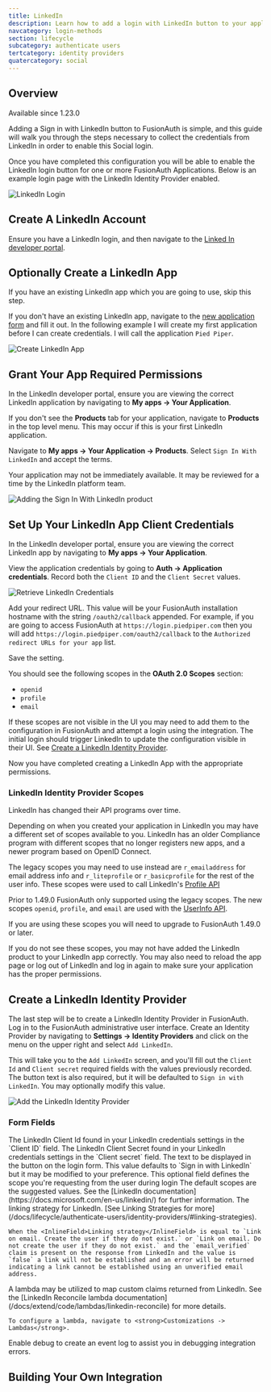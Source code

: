 ```yaml
---
title: LinkedIn
description: Learn how to add a login with LinkedIn button to your application.
navcategory: login-methods
section: lifecycle
subcategory: authenticate users
tertcategory: identity providers
quatercategory: social
---
```


## Overview

<Aside type="version">
Available since 1.23.0
</Aside>

Adding a Sign in with LinkedIn button to FusionAuth is simple, and this guide will walk you through the steps necessary to collect the credentials from LinkedIn in order to enable this Social login.

Once you have completed this configuration you will be able to enable the LinkedIn login button for one or more FusionAuth Applications. Below is an example login page with the LinkedIn Identity Provider enabled.

![LinkedIn Login](/img/docs/lifecycle/authenticate-users/identity-providers/social/login-linkedin.png)

<IdentityProviderOverviewDiagram identity_provider_name="LinkedIn" />

## Create A LinkedIn Account

Ensure you have a LinkedIn login, and then navigate to the [Linked In developer portal](https://www.linkedin.com/developers/).

## Optionally Create a LinkedIn App

If you have an existing LinkedIn app which you are going to use, skip this step.

If you don't have an existing LinkedIn app, navigate to the [new application form](https://www.linkedin.com/developer/apps/new) and fill it out. In the following example I will create my first application before I can create credentials. I will call the application `Pied Piper`.

![Create LinkedIn App](/img/docs/lifecycle/authenticate-users/identity-providers/social/linkedin-create-app.png)

## Grant Your App Required Permissions

In the LinkedIn developer portal, ensure you are viewing the correct LinkedIn application by navigating to <strong>My apps -> Your Application</strong>.

If you don't see the <strong>Products</strong> tab for your application, navigate to <strong>Products</strong> in the top level menu. This may occur if this is your first LinkedIn application.

Navigate to <strong>My apps -> Your Application -> Products</strong>. Select `Sign In With LinkedIn` and accept the terms.

<Aside type="note">
  Your application may not be immediately available. It may be reviewed for a time by the LinkedIn platform team.
</Aside>

![Adding the Sign In With LinkedIn product](/img/docs/lifecycle/authenticate-users/identity-providers/social/linkedin-adding-product.png)

## Set Up Your LinkedIn App Client Credentials

In the LinkedIn developer portal, ensure you are viewing the correct LinkedIn app by navigating to <strong>My apps -> Your Application</strong>.

View the application credentials by going to <strong>Auth -> Application credentials</strong>. Record both the `Client ID` and the `Client Secret` values.

![Retrieve LinkedIn Credentials](/img/docs/lifecycle/authenticate-users/identity-providers/social/linkedin-app-credentials.png)

Add your redirect URL. This value will be your FusionAuth installation hostname with the string `/oauth2/callback` appended. For example, if you are going to access FusionAuth at `https://login.piedpiper.com` then you will add `https://login.piedpiper.com/oauth2/callback` to the `Authorized redirect URLs for your app` list.

Save the setting.

You should see the following scopes in the <strong>OAuth 2.0 Scopes</strong> section:

* `openid`
* `profile`
* `email`

If these scopes are not visible in the UI you may need to add them to the configuration in FusionAuth and attempt a login using the integration. The initial login should trigger LinkedIn to update the configuration visible in their UI. See [Create a LinkedIn Identity Provider](#create-a-linkedin-identity-provider).

Now you have completed creating a LinkedIn App with the appropriate permissions.

### LinkedIn Identity Provider Scopes

<Aside type="caution">
  LinkedIn has changed their API programs over time.
</Aside>

Depending on when you created your application in LinkedIn you may have a different set of scopes available to you. LinkedIn has an older Compliance program with different scopes that no longer registers new apps, and a newer program based on OpenID Connect.

The legacy scopes you may need to use instead are `r_emailaddress` for email address info and `r_liteprofile` or `r_basicprofile` for the rest of the user info. These scopes were used to call LinkedIn's [Profile API](https://learn.microsoft.com/en-us/linkedin/shared/integrations/people/profile-api)

Prior to 1.49.0 FusionAuth only supported using the legacy scopes. The new scopes `openid`, `profile`, and `email` are used with the [UserInfo API](https://learn.microsoft.com/en-us/linkedin/consumer/integrations/self-serve/sign-in-with-linkedin-v2#api-request-to-retreive-member-details).

If you are using these scopes you will need to upgrade to FusionAuth 1.49.0 or later.

If you do not see these scopes, you may not have added the LinkedIn product to your LinkedIn app correctly. You may also need to reload the app page or log out of LinkedIn and log in again to make sure your application has the proper permissions.

## Create a LinkedIn Identity Provider

The last step will be to create a LinkedIn Identity Provider in FusionAuth. Log in to the FusionAuth administrative user interface. Create an Identity Provider by navigating to <strong>Settings -> Identity Providers</strong> and click on the menu on the upper right and select `Add LinkedIn`.

This will take you to the `Add LinkedIn` screen, and you'll fill out the `Client Id` and `Client secret` required fields with the values previously recorded. The button text is also required, but it will be defaulted to `Sign in with LinkedIn`. You may optionally modify this value.

<IdpApplicationConfiguration identity_provider="LinkedIn" />

![Add the LinkedIn Identity Provider](/img/docs/lifecycle/authenticate-users/identity-providers/social/identity-provider-linkedin-add.png)

### Form Fields

<APIBlock>
  <APIField name="Client Id" required>
    The LinkedIn Client Id found in your LinkedIn credentials settings in the `Client ID` field.
  </APIField>
  <APIField name="Client secret" required>
    The LinkedIn Client Secret found in your LinkedIn credentials settings in the `Client secret` field.
  </APIField>
  <APIField name="Button text" required>
    The text to be displayed in the button on the login form. This value defaults to `Sign in with LinkedIn` but it may be modified to your preference.
  </APIField>
  <APIField name="Scope" optional>
    This optional field defines the scope you're requesting from the user during login The default scopes are the suggested values. See the [LinkedIn documentation](https://docs.microsoft.com/en-us/linkedin/) for further information.
  </APIField>
  <APIField name="Linking strategy" optional defaults="Link on email. Create the user if they do not exist.">
    The linking strategy for LinkedIn. [See Linking Strategies for more](/docs/lifecycle/authenticate-users/identity-providers/#linking-strategies).

    When the <InlineField>Linking strategy</InlineField> is equal to `Link on email. Create the user if they do not exist.` or `Link on email. Do not create the user if they do not exist.` and the `email_verified` claim is present on the response from LinkedIn and the value is `false` a link will not be established and an error will be returned indicating a link cannot be established using an unverified email address.
  </APIField>
  <APIField name="Reconcile lambda" optional>
    A lambda may be utilized to map custom claims returned from LinkedIn. See the [LinkedIn Reconcile lambda documentation](/docs/extend/code/lambdas/linkedin-reconcile) for more details.

    To configure a lambda, navigate to <strong>Customizations -> Lambdas</strong>.
  </APIField>
  <APIField name="Debug enabled" optional defaults="false">
    Enable debug to create an event log to assist you in debugging integration errors.
  </APIField>
</APIBlock>

## Building Your Own Integration

<LoginApiIntegration apiRef="/docs/apis/identity-providers/linkedin#complete-the-linkedin-login" identity_provider_name="LinkedIn" />
